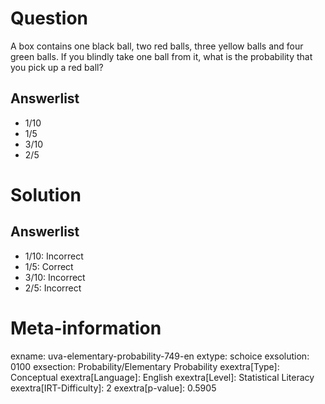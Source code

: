 Question
========

A box contains one black ball, two red balls, three yellow balls and four green balls. If you blindly take one ball from it, what is the probability that you pick up a red ball?

Answerlist
----------

* 1/10
* 1/5
* 3/10
* 2/5

Solution
========

Answerlist
----------

* 1/10: Incorrect
* 1/5: Correct
* 3/10: Incorrect
* 2/5: Incorrect

Meta-information
================
exname: uva-elementary-probability-749-en
extype: schoice
exsolution: 0100
exsection: Probability/Elementary Probability
exextra[Type]: Conceptual
exextra[Language]: English
exextra[Level]: Statistical Literacy
exextra[IRT-Difficulty]: 2
exextra[p-value]: 0.5905
